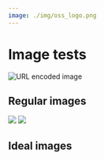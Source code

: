 ```yaml
---
image: ./img/oss_logo.png
---
```


# Image tests




![URL encoded image](./img/oss_logo%20%282%29.png)

## Regular images

<img src={docusaurusImport} />

<img src={docusaurusRequire.default} />

## Ideal images

<Image img={docusaurusImport} />

<Image img={docusaurusRequire} />
